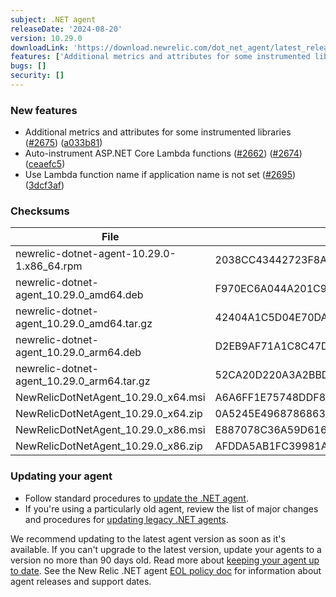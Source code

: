 ```yaml
---
subject: .NET agent
releaseDate: '2024-08-20'
version: 10.29.0
downloadLink: 'https://download.newrelic.com/dot_net_agent/latest_release'
features: ['Additional metrics and attributes for some instrumented libraries.','Auto-instrument ASP.NET Core Lambda functions.','Use Lambda function name if application name is not set.']
bugs: []
security: []
---
```


### New features

* Additional metrics and attributes for some instrumented libraries ([#2675](https://github.com/newrelic/newrelic-dotnet-agent/issues/2675)) ([a033b81](https://github.com/newrelic/newrelic-dotnet-agent/commit/a033b81b19ba65b7336762c89a974160cc2e5491))
* Auto-instrument ASP.NET Core Lambda functions ([#2662](https://github.com/newrelic/newrelic-dotnet-agent/issues/2662)) ([#2674](https://github.com/newrelic/newrelic-dotnet-agent/issues/2674)) ([ceaefc5](https://github.com/newrelic/newrelic-dotnet-agent/commit/ceaefc51bd15c3baaa05f4d0306645852aea1392))
* Use Lambda function name if application name is not set ([#2695](https://github.com/newrelic/newrelic-dotnet-agent/issues/2695)) ([3dcf3af](https://github.com/newrelic/newrelic-dotnet-agent/commit/3dcf3af535ad14b39cb27d9de2704b41780f89b4))

### Checksums
| File | SHA - 256  Hash |
| ---| ---|
| newrelic-dotnet-agent-10.29.0-1.x86_64.rpm | 2038CC43442723F8A315290E85A6199F4636E7616026349E7300ADD6BEE8E80F |
| newrelic-dotnet-agent_10.29.0_amd64.deb | F970EC6A044A201C96AF0CB95F9F8530A1044B988FBDA3C0DE81E6281BD5A97C |
| newrelic-dotnet-agent_10.29.0_amd64.tar.gz | 42404A1C5D04E70DA83F3357100221D1FE346A1F440FB28BE43F0E83CE32AD60 |
| newrelic-dotnet-agent_10.29.0_arm64.deb | D2EB9AF71A1C8C47D4030874103A752902B57431A1A8A6C993E294F67DC14185 |
| newrelic-dotnet-agent_10.29.0_arm64.tar.gz | 52CA20D220A3A2BBD83D6282C611D4033EEC52254A2211DE2A6C69D9A3430742 |
| NewRelicDotNetAgent_10.29.0_x64.msi | A6A6FF1E75748DDF899C6F4FAB2069E9944CDC980BAB3735037378D8F2D4B003 |
| NewRelicDotNetAgent_10.29.0_x64.zip | 0A5245E496878686369727B7EE122947FF9F1124694F421D881746EFFCAE3721 |
| NewRelicDotNetAgent_10.29.0_x86.msi | E887078C36A59D6167E00FAFAC64D6F3582E7350C5BE54D3DDAFC12065E61C6A |
| NewRelicDotNetAgent_10.29.0_x86.zip | AFDDA5AB1FC39981A9A4DA9DB3DAC1FFFCFBB7D3DB745217A0C715A44AE8F7D6 |


### Updating your agent

* Follow standard procedures to [update the .NET agent](/docs/agents/net-agent/installation-configuration/update-net-agent).
* If you're using a particularly old agent, review the list of major changes and procedures for [updating legacy .NET agents](/docs/apm/agents/net-agent/installation/update-net-agent/#updating_older_net).

We recommend updating to the latest agent version as soon as it's available. If you can't upgrade to the latest version, update your agents to a version no more than 90 days old. Read more about [keeping your agent up to date](/docs/new-relic-solutions/new-relic-one/install-configure/update-new-relic-agent).
See the New Relic .NET agent [EOL policy doc](/docs/apm/agents/net-agent/getting-started/net-agent-eol-policy) for information about agent releases and support dates.

